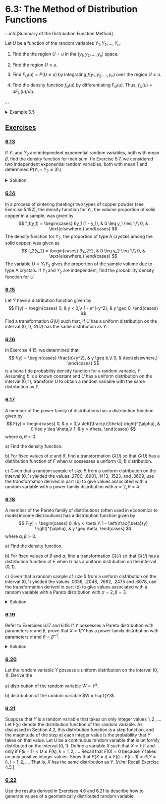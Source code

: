 
# 6.3: The Method of Distribution Functions

:::info[Summary of the Distribution Function Method]

Let $U$ be a function of the random variables $Y_1, Y_2, ..., Y_n$.

1. Find the the region $U = u$ in the $(y_1, y_2, ..., y_n)$ space.

2. Find the region $U \leq u$.

3. Find $F_U(u) = P(U \leq u)$ by integrating $f(y_1, y_2, ..., y_n)$ over the region $U \leq u$.

4. Find the density function $f_U(u)$ by differentiating $F_U(u)$. Thus, $f_U(u) = dF_U(u)/du$.

:::

<details>
  <summary>
    Example 6.5
  </summary>
  <div>
    Let $U$ be a uniform random variable on the interval $(0, 1)$. Find a transformation $G(U)$ such that $G(U)$ possesses an exponential distribution with mean $\beta$.
    <details>
    <summary>Solution</summary>
    <div>
      If $U$ possesses a uniform distribution on the interval $(0, 1)$, then the distribution function of $U$ (see Example 4.38) is given by
      $$
      F_U(u) = 
      \begin{cases}
        0, & u < 0,\\
        u, & 0 \leq u \leq 1,\\
        1, & 1 > u.
      \end{cases}
      $$
      Let $Y$ denote a random variable that has an exponential distribution with mean $\beta$. Then (see Section 4.6) $Y$ has distribution function
      $$
      F_Y(y) = 
      \begin{cases}
        0, & y < 0,\\
         1 - e^{-y / \beta}, & y \geq 0.
      \end{cases}
      $$
      Note that $F_Y(y)$ is strictly increasing on the interval $[0, \infty)$. Let $0 < u < 1$ and observe that there is a unique value $y$ such that $F_Y(y) = u$. Thus, $F_Y^{-1}(u), 0 < u < 1$, is well-defined. In this case, $F_Y(y) = 1 - e^{-y / \beta} = u$ if and only if $y = -\beta \ln(1 - u) = F_Y^{-1}(u)$. Consider the random variable $F_Y^{-1}(U) = -\beta \ln(1 - U)$ and observe that, if $y > 0$,
      $$
      \begin{aligned}
        P(F_Y^{-1}(U) \leq y) & = P[-\beta \ln(1 - U) \leq y]\\
        & = P[\ln(1 - U) \geq -y / \beta]\\
        & = P(U \leq 1 - e^{-y / \beta})\\
        & = 1 - e^{-y / \beta}.
      \end{aligned}
      $$
      Also, $P[F_Y^{-1}(U) \leq y] = 0$ if $y \leq 0$. Thus, $F_Y^{-1}(U) = -\beta \ln(1 - U)$ possesses an exponential distribution with mean $\beta$, as desired.
    </div>
    </details>
  </div>
</details>

## <u>Exercises</u>

### <u>6.13</u>

If $Y_1$ and $Y_2$ are independent exponential random variables, both with mean $\beta$, find the density function for their sum. (In Exercise 5.7, we considered two independent exponential random variables, both with mean $1$ and determined $P(Y_1 + Y_2 \leq 3)$.)

<details>
  <summary>Solution</summary>
  <div>
    Letting $U = Y_1 + Y_2$, we can start by finding $F_U(u) = P(U \leq u) = P(Y_1 + Y_2 \leq u) = P(Y_2 \leq u - Y_1)$.
    The image below shows the support of $f_{Y_1, Y_2}$, quadrant I of the $y_1 y_2$-plane, in red, and the blue triangle is the intersection of that support and the region described by $y_1 + y_2 \leq u$, which is equivalent to $y_2 \leq u - y_1.$
    <img src={ex613ROI}/>
    The hypotenuse of the blue triangle is a segment of the line $y_2 = u - y_1$.
    The point where this line intersects the $y_1$ axis can be found by solving $y_2 = u - y_1$ for $y_1$ when $y_2 = 0$ to get $y_1 = u$, hence the point $(u, 0)$.
    The point where the line intersects the $y_2$ axis can be found by evaluating $y_2 = u - y_1$ when $y_1 = 0$, hence the point $(0, u)$.
    As $u$ goes down to $0$, the blue triangle degenerates to nothingness, and as $u$ goes to $\infty$, the blue triangle covers more and more of the support of $f_{Y_1, Y_2}$.
    Thus, the support of $f_U$ will be $0 \leq u < \infty$. Then
    $$
    \begin{align*}
      F_U(u) & = 
      \begin{cases}
        0, & u < 0,\\
        \int_{y_1 = 0}^{y_1 = u} \int_{y_2 = 0}^{y_2 = u - y_1} \frac{1}{\beta^2} e^{-(1 / \beta) y_1 - (1 / \beta) y_2} dy_2 dy_1\\
        = \int_{y_1 = 0}^{y_1 = u} \left[-\frac{1}{\beta} e^{-(1 / \beta) y_1 - (1 / \beta) y_2} \right]_{y_2 = 0}^{y_2 = u - y_1} dy_1\\
        = \int_{y_1 = 0}^{y_1 = u} \left[\left(-\frac{1}{\beta} e^{-(1 / \beta) y_1 - (1 / \beta) (u - y_1)} \right) - \left(-\frac{1}{\beta} e^{-(1 / \beta) y_1 - (1 / \beta) (0)} \right) \right] dy_1\\
        = \int_{y_1 = 0}^{y_1 = u} \left[\frac{1}{\beta} e^{-(1 / \beta) y_1} - \frac{1}{\beta} e^{-(1 / \beta) u} \right] dy_1\\
        = \left[-e^{-(1 / \beta) y_1} - \frac{1}{\beta} e^{-(1 / \beta) u} y_1 \right]_{y_1 = 0}^{y_1 = u}\\
        = \left(-e^{-(1 / \beta) (u)} - \frac{1}{\beta} e^{-(1 / \beta) u} (u) \right) - \left(-e^{-(1 / \beta) (0)} - \frac{1}{\beta} e^{-(1 / \beta) u} (0) \right)\\
        = 1 - e^{-u / \beta} - \frac{1}{\beta} ue^{-u / \beta}
      \end{cases}\\
      \implies f_U(u) & = 
      \begin{cases}
        0, & u < 0,\\
        \frac{1}{\beta} e^{-u / \beta} - \left(\frac{1}{\beta} e^{-u / \beta} + \frac{1}{\beta^2} ue^{-u / \beta} \right)\\
        = -\frac{1}{\beta^2} ue^{-u / \beta}, & 0 \leq u
      \end{cases}
    \end{align*}
    $$
  </div>
</details>

### <u>6.14</u>

In a process of sintering (heating) two types of copper powder (see Exercise 5.152), the density function for $Y_1$, the volume proportion of solid copper in a sample, was given by
$$
f_1(y_1) = 
\begin{cases}
  6y_1 (1 - y_1), & 0 \leq y_1 \leq 1,\\
  0, & \text{elsewhere.}
\end{cases}
$$
The density function for $Y_2$, the proportion of type A crystals among the solid copper, was given as
$$
f_2(y_2) = 
\begin{cases}
  3y_2^2, & 0 \leq y_2 \leq 1,\\
  0, & \text{elsewhere.}
\end{cases}
$$
The variable $U = Y_1 Y_2$ gives the proportion of the sample volume due to type A crystals.
If $Y_1$ and $Y_2$ are independent, find the probability density function for $U$.

### <u>6.15</u>

Let $Y$ have a distribution function given by
$$
F(y) = 
\begin{cases}
  0, & y < 0,\\
  1 - e^{-y^2}, & y \geq 0.
\end{cases}
$$
Find a transformation $G(U)$ such that, if $U$ has a uniform distribution on the interval $(0, 1)$, $G(U)$ has the same distribution as $Y$.

### <u>6.16</u>

In Exercise 4.15, we determined that
$$
f(y) = 
\begin{cases}
  \frac{b}{y^2}, & y \geq b,\\
  0, & \text{elsewhere,}
\end{cases}
$$
is a bona fide probability density function for a random variable, $Y$.
Assuming $b$ is a known constant and $U$ has a uniform distribution on the interval $(0, 1)$, transform $U$ to obtain a random variable with the same distribution as $Y$.

### <u>6.17</u>

A member of the power family of distributions has a distribution function given by
$$
F(y) = 
\begin{cases}
  0, & y < 0,\\
  \left(\frac{y}{\theta} \right)^{\alpha}, & 0 \leq y \leq \theta,\\
  1, & y > \theta,
\end{cases}
$$
where $\alpha, \theta > 0$.

a) Find the density function.

b) For fixed values of $\alpha$ and $\theta$, find a transformation $G(U)$ so that $G(U)$ has a distribution function of $F$ when $U$ possesses a uniform $(0, 1)$ distribution.

c) Given that a random sample of size $5$ from a uniform distribution on the interval $(0, 1)$ yielded the values $.2700$, $.6901$, $.1413$, $.1523$, and $.3609$, use the transformation derived in part (b) to give values associated with a random variable with a power family distribution with $\alpha = 2, \theta = 4$.

### <u>6.18</u>

A member of the Pareto family of distributions (often used in economics to model income distributions) has a distribution function given by
$$
F(y) = 
\begin{cases}
  0, & y < \beta,\\
  1 - \left(\frac{\beta}{y} \right)^{\alpha}, & y \geq \beta,
\end{cases}
$$
where $\alpha, \beta > 0$.

a) Find the density function.

b) For ﬁxed values of $\beta$ and $\alpha$, ﬁnd a transformation $G(U)$ so that $G(U)$ has a distribution function of $F$ when $U$ has a uniform distribution on the interval $(0, 1)$.

c) Given that a random sample of size $5$ from a uniform distribution on the interval $(0, 1)$ yielded the values $.0058$, $.2048$, $.7692$, $.2475$ and $.6078$, use the transformation derived in part (b) to give values associated with a random variable with a Pareto distribution with $\alpha = 2, \beta = 3.$

<details>
  <summary>Solution</summary>
  <div>
    a)
    $f(y) = 
    \begin{cases}
      0, & y < \beta,\\
      \frac{\alpha \beta^{\alpha}}{y^{\alpha + 1}}, & y \geq \beta
    \end{cases}$

    b) If $y \geq \beta$, then
    $$
    F(y) = 1 - \left(\frac{\beta}{y} \right)^{\alpha} = u \Longleftrightarrow 1 - u = \left(\frac{\beta}{y} \right)^{\alpha} \Longleftrightarrow (1 - u)^{1 / \alpha} = \frac{\beta}{y} \Longleftrightarrow y = \frac{\beta}{(1 - u)^{1 / \alpha}}.
    $$
    Let $G(U) = \frac{\beta}{(1 - U)^{1 / \alpha}}$.
    See that
    $$
    0 < \beta \leq u \Longleftrightarrow 0 < \frac{\beta}{u} \leq 1 \Longleftrightarrow 0 < \left(\frac{\beta}{u} \right)^{\alpha} \leq 1 \Longleftrightarrow 0 > -\left(\frac{\beta}{u} \right)^{\alpha} \geq -1 \Longleftrightarrow 1 > 1 - \left(\frac{\beta}{u} \right)^{\alpha} \geq 0
    $$
    meaning $\beta \leq u \implies P(G(U) \leq u) = P \left(\frac{\beta}{(1 - U)^{1 / \alpha}} \leq u \right) = P \left(U \leq 1 - \left(\frac{\beta}{u} \right)^{\alpha} \right) = 1 - \left(\frac{\beta}{u} \right)^{\alpha}$.
    Additionally,
    $$
    1 - \left(\frac{\beta}{u} \right)^{\alpha} < 0 \Longleftrightarrow 1 < \left(\frac{\beta}{u} \right)^{\alpha} \Longleftrightarrow 1 < \frac{\beta}{u} \Longleftrightarrow u < \beta,
    $$
    so $u < \beta \implies P(G(U) \leq u) = P \left(U \leq 1 - \left(\frac{\beta}{u} \right)^{\alpha} < 0 \right) = 0$.
    (Note, there are technically some problems with this when $u$ is negative, but we're ignoring these.) Thus,
    $$
    F_{G(U)}(u) = 
    \begin{cases}
      P(G(U) \leq u) = 0, & u < \beta,\\
      P(G(U) \leq u) = 1 - \left(\frac{\beta}{u} \right)^{\alpha}, & \beta \leq u.
    \end{cases}
    $$

    c) With $\alpha = 2$ and $\beta = 3$, we can run the given values through the transformation $G(u) = \frac{\beta}{(1 - u)^{1 / \alpha}} = \frac{3}{\sqrt{1 - u}}$ to obtain the Pareto values of $g(0.0058) = \frac{3}{\sqrt{1 - 0.0058}} \approx 3.00873802885, g(0.2048) = \frac{3}{\sqrt{1 - 0.2048}} \approx 3.36420978012, g(0.7692) = \frac{3}{\sqrt{1 - 0.7692}} \approx 6.24458170683, g(0.2475) = \frac{3}{\sqrt{1 - 0.2475}} \approx 3.45834250623,$ and $g(0.6078) = \frac{3}{\sqrt{1 - 0.6078}} \approx 4.79035236467$.
  </div>
</details>

### <u>6.19</u>

Refer to Exercises 6.17 and 6.18.
If $Y$ possesses a Pareto distribution with parameters $\alpha$ and $\beta$, prove that $X = 1/Y$ has a power family distribution with parameters $\alpha$ and $\theta = \beta^{-1}$.

<details>
  <summary>Solution</summary>
  <div>
  Note that $x < 0 < \beta \Longleftrightarrow \frac{1}{x} < 0 < \beta$, that $0 \leq x \leq \beta^{-1} \Longrightarrow 0 \leq \beta \leq \frac{1}{x}$, and $x > \beta^{-1} \Longleftrightarrow \beta > \frac{1}{x}$.
  Thus,
  $$
  \begin{align*}
    F_{X}(x) & = P(X \leq x)\\
    &  = P \left(\frac{1}{Y} \leq x \right)\\
    & = 
    \begin{cases}
      P \left(\frac{1}{x} \geq Y \right) = 0, & x < 0\\
      P \left(\frac{1}{x} \leq Y \right)\\
      = 1 - P \left(Y \leq \frac{1}{x} \right)\\
      = 1 - \left(1 - \left(\frac{\beta}{1/x} \right)^{\alpha} \right)\\
      = (\frac{x}{\beta^{-1}})^{\alpha}, & 0 \leq x \leq \beta^{-1}\\
      P \left(\frac{1}{x} \leq Y \right)\\
      = 1 - P \left(Y \leq \frac{1}{x} \right)\\
      = 1 - 0 = 1, & x > \beta^{-1}.
    \end{cases}
  \end{align*}
  $$
  </div>
</details>

### <u>6.20</u>

Let the random variable $Y$ possess a uniform distribution on the interval $(0, 1)$.
Derive the

a) distribution of the random variable $W = Y^2$.

b) distribution of the random variable $W = \sqrt{Y}$.

### <u>6.21</u>

Suppose that $Y$ is a random variable that takes on only integer values $1, 2, ...$.
Let $F(y)$ denote the distribution function of this random variable.
As discussed in Section 4.2, this distribution function is a step function, and the magnitude of the step at each integer value is the probability that $Y$ takes on that value.
Let $U$ be a continuous random variable that is uniformly distributed on the interval $(0, 1)$.
Deﬁne a variable $X$ such that $X = k$ if and only if $F(k - 1) < U \leq F(k), k = 1, 2, ...$.
Recall that $F(0) = 0$ because $Y$ takes on only positive integer values.
Show that $P(X = i) = F(i) - F(i - 1) = P(Y = i), i = 1, 2, ...$.
That is, $X$ has the same distribution as $Y$.
[<em>Hint</em>: Recall Exercise 4.5.]

### <u>6.22</u>

Use the results derived in Exercises 4.6 and 6.21 to describe how to generate values of a geometrically distributed random variable.